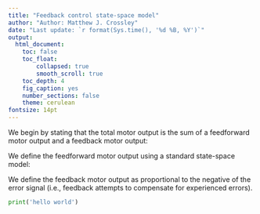 ```yaml
---
title: "Feedback control state-space model"
author: "Author: Matthew J. Crossley"
date: "Last update: `r format(Sys.time(), '%d %B, %Y')`"
output:
  html_document:
    toc: false
    toc_float:
        collapsed: true
        smooth_scroll: true
    toc_depth: 4
    fig_caption: yes
    number_sections: false
    theme: cerulean
fontsize: 14pt
---
```


We begin by stating that the total motor output is the sum
of a feedforward motor output and a feedback motor output:

\begin{align}
\tau_{\text{total}_t}= \tau_{\text{ff}_t} + \tau_{\text{fb}_t}
\end{align}

We define the feedforward motor output using a standard
state-space model:

\begin{align}
\delta_{t} = y_{t}^* - y_{t} \\
x_{t+1} = \beta x_{t} + \alpha \delta_{t} \\
y_{t} = x_{t} + r_{t} + b_{t}\\
\tau_{\text{ff}_t} = y_{t} \\
\end{align}

We define the feedback motor output as proportional to the
negative of the error signal (i.e., feedback attempts to
compensate for experienced errors).

\begin{align}
\tau_{\text{fb}_t} = - \gamma \delta_{t} \\
\end{align}


```python

print('hello world')

```
